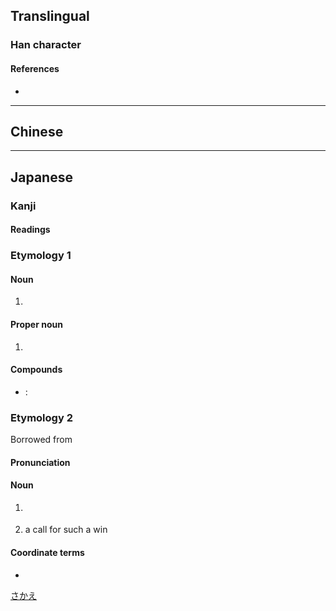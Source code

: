 {{also|榮|荣}}
{{character info/new}}
==Translingual==
{{Han simplified forms|榮|栄|荣}}

===Han character===
{{Han char|rn=75|rad=木|as=05|sn=9|four=|canj=FBD|ids=⿱⺍𣎾(GHTJK),⿳⺌冖朩(T)}} <!-- Alternative form in Taiwan: https://www.moedict.tw/栄 -->

====References====
* {{Han ref|kx=0521.121|dkj=14687|hdz=21188.091|uh=6804}}

----

==Chinese==
{{zh-see|榮|v}}

----

==Japanese==
{{ja-kanji forms|栄|榮}}

===Kanji===
{{ja-kanji|grade=4|rs=木05|kyu=榮}}

====Readings====
{{ja-readings
|goon=よう<やう
|kanon=えい
|kun=さか-える<さか-ゆ, は-え, は-える<は-ゆ
|nanori=さかえ, しげ, てる, なが, ひで, よし
}}

===Etymology 1===

====Noun====
{{ja-noun|はえ}}

# {{alternative form of|栄え|lang=ja}}

====Proper noun====
{{ja-pos|proper|さかえ}}

# {{given name|male|lang=ja}}

====Compounds====
* {{ja-r|栄養|えいよう}}: {{l|en|nutrition}}

===Etymology 2===
{{ja-kanjitab|ろん|yomi=irr}}
{{wp|lang=ja|和了}}
Borrowed from {{bor|ja|cmn|榮|tr=róng|sort=ろん}}

====Pronunciation====
{{ja-pron|yomi=irr|ロン}}

====Noun====
{{ja-noun|kyu=榮|ロン}}

# {{lb|ja|mahjong|sort=ろん}} {{abbreviation of|lang=ja|栄和|tr=a win by picking up a discarded tile}}
# {{lb|ja|mahjong|sort=ろん}} a call for such a win

====Coordinate terms====
* {{ja-r|自摸|ツモ}}

[[Category:Japanese male given names|さかえ]]